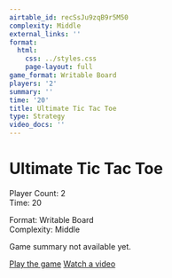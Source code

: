 ```yaml
---
airtable_id: recSsJu9zqB9r5M50
complexity: Middle
external_links: ''
format:
  html:
    css: ../styles.css
    page-layout: full
game_format: Writable Board
players: '2'
summary: ''
time: '20'
title: Ultimate Tic Tac Toe
type: Strategy
video_docs: ''
---
```


# Ultimate Tic Tac Toe

:::{.game-info-box}
:::{.game-stats}
:::{.left-stats}
Player Count: 2  
Time: 20
:::
:::{.right-stats}
Format: Writable Board  
Complexity: Middle
:::
:::
:::

Game summary not available yet.

:::{.game-actions}
<a href="#" class="btn btn-play disabled-button"><i class="fa fa-gamepad"></i> Play the game</a>
<a href="#" class="btn btn-watch disabled-button"><i class="fa fa-video"></i> Watch a video</a>
:::